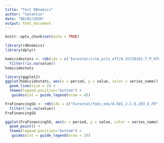 ```yaml
---
title: "Test DBnomics"
author: "Valentin"
date: "08/02/2020"
output: html_document
---
```


```r
knitr::opts_chunk$set(echo = TRUE)
```

```r
library(rdbnomics)
library(dplyr)
```

```r
homicidestats <- rdb(ids = c('Eurostat/crim_pris_off/A.ICCS0101.T.P_HTHAB.CH', "Eurostat/crim_pris_off/A.ICCS0101.T.P_HTHAB.FR", "Eurostat/crim_pris_off/A.ICCS0101.T.P_HTHAB.IT", "Eurostat/crim_pris_off/A.ICCS0101.T.P_HTHAB.DE")) %>%
  filter(!is.na(value))
homicidestats
```

```r
library(ggplot2)
ggplot(homicidestats, aes(x = period, y = value, color = series_name)) +
  geom_line(size = 2) + 
  theme(legend.position="bottom") + 
   guides(col = guide_legend(nrow = 4))
```

```r
FraFinancingSU <- rdb(ids = c("Eurostat/fobs_edu/A.ED1_2.C-E.203_E.FR", "Eurostat/fobs_edu/A.ED3.C-E.203_E.FR", "Eurostat/fobs_edu/A.ED5_6.C-E.203_E.FR")) %>%
  filter(!is.na(value))
FraFinancingSU
```

```r
ggplot(FraFinancingSU, aes(x = period, y = value, color = series_name)) +
  geom_point() + 
  theme(legend.position="bottom") + 
   guides(col = guide_legend(nrow = 3))
```

